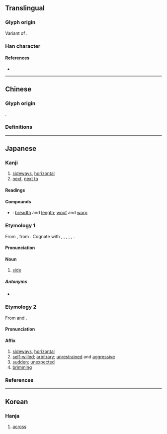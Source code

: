 {{also|橫|構}}
{{character info/new}}
==Translingual==
{{stroke order|strokes=15}}
{{ja-forms|横|横|[[橫]]}}

===Glyph origin===
Variant of {{l|zh|橫}}.

===Han character===
{{Han char|rn=75|rad=木|as=11|sn=15|four=|canj=DTLC|ids=⿰木黄}}

====References====
* {{Han ref|kx=0551.181|dkj=15484|hdz=21273.070|uh=6A2A|ud=27178}}

----

==Chinese==
{{attention|zh|large seal script in 横, small seal script in 橫}}

===Glyph origin===
{{Han etym}}
{{Han compound|木|黄|ls=psc|c1=s|c2=p}}.

===Definitions===
{{zh-see|橫|sv}}

----

==Japanese==
{{ja-kanji forms|横|橫}}

===Kanji===
{{ja-kanji|grade=3|rs=木11|kyu=橫}}

# [[sideways]], [[horizontal]]
# [[next]], [[next to]]

====Readings====
{{ja-readings
|goon=おう
|kanon=こう
|kun=よこ-, よこ-たわる, よこ-たえる, おごる
}}

====Compounds====
* {{ja-r|横%縦|よこ%たて}}: [[breadth]] and [[length]]; [[woof]] and [[warp]]

===Etymology 1===
{{ja-kanjitab|よこ|yomi=k}}
From {{inh|ja|ojp|sort=よこ|-}}, from {{inh|ja|jpx-pro|sort=よこ|*yəkə}}. Cognate with {{cog|xug|横|tr=ゆく゚ー, yukū}}, {{cog|mvi|横|tr=ゆく, yuku}}, {{cog|ryn|横|tr=ゆく゚, yuxu}}, {{cog|ryu|横|tr=ゆく, yuku}}, {{cog|rys|横|tr=ゆく, yuku}}, {{cog|yoi|横|tr=どぅぐ, dugu}}.

====Pronunciation====
{{ja-pron|よこ|acc=0|acc_ref=DJR}}

====Noun====
{{ja-noun|よこ}}

# [[side]]
#: {{ja-usex|ドアの'''横'''|ドア の '''よこ'''|side of the doors}}

=====Antonyms=====
* {{ja-r|縦|たて}}

===Etymology 2===
{{ja-kanjitab|おう|yomi=goon}}
From {{der|ja|ltc|sort=おう|-}} {{ltc-l|橫|id=2|[[horizontal]]}} and {{ltc-l|橫|id=3|[[violent]]; [[unexpected]]}}.

====Pronunciation====
{{ja-pron|おう|y=goon}}

====Affix====
{{ja-pos|affix|おう|kyu=橫|hhira=わう}}

# [[sideways]], [[horizontal]]
# [[self-willed]]; [[arbitrary]]; [[unrestrained]] and [[aggressive]]
# [[sudden]]; [[unexpected]]
# [[brimming]]

===References===
<references />

----

==Korean==

===Hanja===
{{ko-hanja|hangeul=횡|eumhun=|rv=hoeng|mr=hoeng|y=hoyng}}

# [[across]]